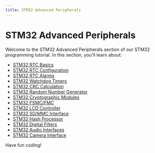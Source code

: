 ```yaml
---
title: STM32 Advanced Peripherals
---
```


# STM32 Advanced Peripherals

Welcome to the STM32 Advanced Peripherals section of our STM32 programming tutorial. In this section, you'll learn about:

- [STM32 RTC Basics](./0-stm32-rtc-basics.mdx)
- [STM32 RTC Configuration](./1-stm32-rtc-configuration.mdx)
- [STM32 RTC Alarms](./2-stm32-rtc-alarms.mdx)
- [STM32 Watchdog Timers](./3-stm32-watchdog-timers.mdx)
- [STM32 CRC Calculation](./4-stm32-crc-calculation.mdx)
- [STM32 Random Number Generator](./5-stm32-random-number-generator.mdx)
- [STM32 Cryptographic Modules](./6-stm32-cryptographic-modules.mdx)
- [STM32 FSMC/FMC](./7-stm32-fsmcfmc.mdx)
- [STM32 LCD Controller](./8-stm32-lcd-controller.mdx)
- [STM32 SD/MMC Interface](./9-stm32-sdmmc-interface.mdx)
- [STM32 Hash Processor](./10-stm32-hash-processor.mdx)
- [STM32 Digital Filters](./11-stm32-digital-filters.mdx)
- [STM32 Audio Interfaces](./12-stm32-audio-interfaces.mdx)
- [STM32 Camera Interface](./13-stm32-camera-interface.mdx)

Have fun coding!